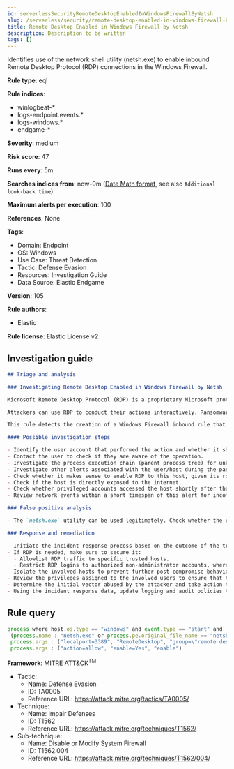 ```yaml
---
id: serverlessSecurityRemoteDesktopEnabledInWindowsFirewallByNetsh
slug: /serverless/security/remote-desktop-enabled-in-windows-firewall-by-netsh
title: Remote Desktop Enabled in Windows Firewall by Netsh
description: Description to be written
tags: []
---
```


<div id="remote-desktop-enabled-in-windows-firewall-by-netsh"></div>

Identifies use of the network shell utility (netsh.exe) to enable inbound Remote Desktop Protocol (RDP) connections in the Windows Firewall.

**Rule type**: eql

**Rule indices**: 

* winlogbeat-*
* logs-endpoint.events.*
* logs-windows.*
* endgame-*

**Severity**: medium

**Risk score**: 47

**Runs every**: 5m

**Searches indices from**: now-9m ([Date Math format](((ref))/common-options.html#date-math), see also <DocLink id="serverlessSecurityRulesUiCreate" section="set-the-rules-schedule">`Additional look-back time`</DocLink>)

**Maximum alerts per execution**: 100

**References**: None

**Tags**: 

* Domain: Endpoint
* OS: Windows
* Use Case: Threat Detection
* Tactic: Defense Evasion
* Resources: Investigation Guide
* Data Source: Elastic Endgame

**Version**: 105

**Rule authors**: 

* Elastic

**Rule license**: Elastic License v2

## Investigation guide

```markdown
## Triage and analysis

### Investigating Remote Desktop Enabled in Windows Firewall by Netsh

Microsoft Remote Desktop Protocol (RDP) is a proprietary Microsoft protocol that enables remote connections to other computers, typically over TCP port 3389.

Attackers can use RDP to conduct their actions interactively. Ransomware operators frequently use RDP to access victim servers, often using privileged accounts.

This rule detects the creation of a Windows Firewall inbound rule that would allow inbound RDP traffic using the `netsh.exe` utility.

#### Possible investigation steps

- Identify the user account that performed the action and whether it should perform this kind of action.
- Contact the user to check if they are aware of the operation.
- Investigate the process execution chain (parent process tree) for unknown processes. Examine their executable files for prevalence, whether they are located in expected locations, and if they are signed with valid digital signatures.
- Investigate other alerts associated with the user/host during the past 48 hours.
- Check whether it makes sense to enable RDP to this host, given its role in the environment.
- Check if the host is directly exposed to the internet.
- Check whether privileged accounts accessed the host shortly after the modification.
- Review network events within a short timespan of this alert for incoming RDP connection attempts.

### False positive analysis

- The `netsh.exe` utility can be used legitimately. Check whether the user should be performing this kind of activity, whether the user is aware of it, whether RDP should be open, and whether the action exposes the environment to unnecessary risks.

### Response and remediation

- Initiate the incident response process based on the outcome of the triage.
- If RDP is needed, make sure to secure it:
  - Allowlist RDP traffic to specific trusted hosts.
  - Restrict RDP logins to authorized non-administrator accounts, where possible.
- Isolate the involved hosts to prevent further post-compromise behavior.
- Review the privileges assigned to the involved users to ensure that the least privilege principle is being followed.
- Determine the initial vector abused by the attacker and take action to prevent reinfection through the same vector.
- Using the incident response data, update logging and audit policies to improve the mean time to detect (MTTD) and the mean time to respond (MTTR).
```

## Rule query

```js
process where host.os.type == "windows" and event.type == "start" and
 (process.name : "netsh.exe" or process.pe.original_file_name == "netsh.exe") and
 process.args : ("localport=3389", "RemoteDesktop", "group=\"remote desktop\"") and
 process.args : ("action=allow", "enable=Yes", "enable")

```

**Framework**: MITRE ATT&CK<sup>TM</sup>

* Tactic:
    * Name: Defense Evasion
    * ID: TA0005
    * Reference URL: https://attack.mitre.org/tactics/TA0005/
* Technique:
    * Name: Impair Defenses
    * ID: T1562
    * Reference URL: https://attack.mitre.org/techniques/T1562/
* Sub-technique:
    * Name: Disable or Modify System Firewall
    * ID: T1562.004
    * Reference URL: https://attack.mitre.org/techniques/T1562/004/

